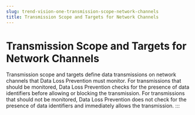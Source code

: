 ```yaml
---
slug: trend-vision-one-transmission-scope-network-channels
title: Transmission Scope and Targets for Network Channels
---
```

# Transmission Scope and Targets for Network Channels

Transmission scope and targets define data transmissions on network channels that Data Loss Prevention must monitor. For transmissions that should be monitored, Data Loss Prevention checks for the presence of data identifiers before allowing or blocking the transmission. For transmissions that should not be monitored, Data Loss Prevention does not check for the presence of data identifiers and immediately allows the transmission.
:::
